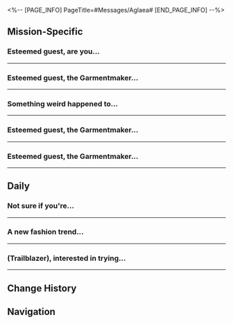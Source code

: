 <%-- [PAGE_INFO]
PageTitle=#Messages/Aglaea#
[END_PAGE_INFO] --%>
{{Messages Infobox
|id        = 1402
|image     = Character Aglaea Icon.png
|type      = Character
|sender    = Aglaea
|signature = See you at the baths
|faction   = Amphoreus
}}

==Mission-Specific==
===Esteemed guest, are you...===
{{Messages
|start_condition = 
|text =
:'''Aglaea:''' Esteemed guest, are you near the dromas workshop?
:'''Aglaea:''' It seems a commotion has broken out there
:'''Aglaea:''' Do you think you can go and take a look? I can't get away at the moment
:{Choice} Leave it to me!
::'''(Trailblazer):''' Easy-peasy, lemon squeezy
::'''Aglaea:''' Thank you. I'll leave you to it
:{Choice} Unpaid labor again?
::'''(Trailblazer):''' Am I getting roped into unpaid labor again?
::'''(Trailblazer):''' Today is gonna be another fulfilling day
::'''Aglaea:''' Compared to assignments, this is more along the lines of a request between friends
:{Choice} I'm so honored!
::'''(Trailblazer):''' Being personally named by Lady Aglaea...
::'''(Trailblazer):''' This is a great honor!
::'''Aglaea:''' You needn't stand on ceremony. Consider it a favor among friends
:'''Aglaea:''' Oh, right. Please refrain from mentioning my name
:'''Aglaea:''' Thank you, esteemed guest
;{Accepted Mission: Whereto Shall We Go}
}}
----

===Esteemed guest, the Garmentmaker...===
{{Messages
|start_condition = 
|text =
:'''Aglaea:''' Esteemed guest, the Garmentmaker in "Eternal Holy City" Okhema can no longer detect any more nymphs
:'''Aglaea:''' But a plethora of butterflies just appeared in the "chrysalis room"
:'''Aglaea:''' Come take a look at the Garmentmaker's when you can
}}
----

===Something weird happened to...===
{{Messages
|start_condition = 
|text =
:'''Aglaea:''' Something weird happened to the nymphs in the Abyss of Fate... it seems to be caused by Oronyx's power
:'''Aglaea:''' This means all the nymphs there have been collected
:'''Aglaea:''' Please, remember to check out the Garmentmaker over there, esteemed guest
}}
----

===Esteemed guest, the Garmentmaker...===
{{Messages
|start_condition = 
|text =
:'''Aglaea:''' Esteemed guest, the Garmentmaker in "Strife Ruins" can no longer detect any more nymphs
:'''Aglaea:''' But a strange one appeared at the outpost
:'''Aglaea:''' Feel free to check it out at the Garmentmaker's if you're interested
}}
----

===Esteemed guest, the Garmentmaker...===
{{Messages
|start_condition = 
|text =
:'''Aglaea:''' Esteemed guest, the Garmentmaker in "Bloodbathed Battlefront" can no longer detect any more nymphs
:'''Aglaea:''' But a strange one appeared at the outpost
:'''Aglaea:''' Feel free to check it out at the Garmentmaker's if you're interested
}}
----

==Daily==
===Not sure if you're...===
{{Messages|text=
:'''Aglaea:''' Not sure if you're into watching plays, (Trailblazer)
:'''Aglaea:''' A batch of new plays has been released, and I have reserved some seats for you
:{Choice} What plays?
::'''(Trailblazer):''' What plays?
::'''Aglaea:''' Well, let me introduce them to you
:{Choice} Not interested
::'''(Trailblazer):''' Not interested
::'''Aglaea:''' It won't hurt to hear about them
:{Choice} I wanna see Rosy Celestial Maiden
::'''(Trailblazer):''' Is Nikador Battles the Rosy Celestial Maiden on?
::'''Aglaea:''' Oh, such works are not uncommon
:'''Aglaea:''' Amphoreus' theater scene is vibrant, featuring an array of spectacular plays
:'''Aglaea:''' Such as the universally known and acclaimed classics, "The Aidonians," and "The Okheman Women"...
:'''Aglaea:''' Apart from serious works, some light-hearted, comedic plays are also quite popular
:'''Aglaea:''' For instance, this season includes titles like "Zagreus the Tyrant Falls in Love With Me," "I Turned into a Talking Dromas After A Nap," and "Fortress Kremnos"...
:'''Aglaea:''' I've heard these plays have a style quite distinct from the classics. Such a shame I haven't had the chance to see them yet
:{Choice} I really love these!
::'''(Trailblazer):''' I really love these kinds of shows!
:{Choice} Our tastes align!
::'''(Trailblazer):''' The tastes of the entire Cosmos align!
::'''Aglaea:''' Is that so? It could be an eventuality as art evolves
:{Choice} Everyone needs a break
::'''(Trailblazer):''' Everyone needs a break now and then
:'''Aglaea:''' These plays look like a ton of fun. It's no surprise they're so popular
:'''Aglaea:''' Let's chat about your thoughts once you've seen them
}}
----

===A new fashion trend...===
{{Messages|text=
:'''Aglaea:''' A new fashion trend has swept through Okhema
:'''Aglaea:''' Youngsters would occasionally mimic the legendary heroes of Amphoreus by dressing in similar outfits and gathering at the plaza
:'''Aglaea:''' Lately, I've seen many take inspiration from your group's attire
:{Choice} That's called cosplay
::'''(Trailblazer):''' It's all part of costume play
::'''Aglaea:''' You seem to know a lot about this
:{Choice} How dare they wear my clothes
::'''(Trailblazer):''' How dare they wear my clothes without me knowing?
::'''(Trailblazer):''' This is copyrighted!
::'''(Trailblazer):''' [[File:Sticker PPG 07 Pom-Pom 08.png|80px]]
::'''Aglaea:''' Your arrival has made an indelible impression on the people of Okhema
:{Choice} I'll join too!
::'''(Trailblazer):''' I'll join in too! I'll play as myself
::'''(Trailblazer):''' [[File:Sticker PPG 07 Pom-Pom 01.png|80px]]
::'''Aglaea:''' The residents of Okhema would certainly appreciate it
:'''Aglaea:''' It's probably a professional quirk, but your outfits really caught my eye when we first met
:'''Aglaea:''' The tailoring is sculptural, with a distinctly architectural aesthetic
:'''Aglaea:''' The stitching is diverse, with some techniques that are unfamiliar even to me
:'''Aglaea:''' The bold, yet tasteful choice of colors matches well with each of your individual qualities
:'''Aglaea:''' It gives me, as a dressmaster, a lot of new inspiration
:'''Aglaea:''' If you'd like, I can recommend some local outfits for you
:{Choice} What do you think would suit me?
::'''(Trailblazer):''' What do you think would suit me?
::'''Aglaea:''' Let me think about it
::'''Aglaea:''' Perhaps a black hooded cloak &mdash; it's a timeless classic
:{Choice} How about something a true hero would wear!
::'''(Trailblazer):''' How about something a true hero would wear!
::'''Aglaea:''' Haha, aren't you already wearing one?
:{Choice} I'd love to try on your dress
::'''(Trailblazer):''' I'd love to try on something like yours &mdash; I like it
::'''(Trailblazer):''' [[File:Sticker PPG 07 Pom-Pom 06.png|80px]]
::'''Aglaea:''' Clothing should be tailored to fit &mdash; everyone has their own style
::'''Aglaea:''' These days, I lean toward simple and elegant outfits, but I can customize them to suit your preferences
:'''Aglaea:''' I once had a passion for collecting beautiful garments and even had a wardrobe as large as a house
:'''Aglaea:''' However, I now hope that clothes are available to anyone who needs them, rather than solely belonging to me
:'''Aglaea:''' [[File:Sticker PPG 20 Aglaea 03.png|80px]]
}}
----

===(Trailblazer), interested in trying...===
{{Messages|text=
:'''Aglaea:''' (Trailblazer), interested in trying some unique baths?
:'''Aglaea:''' They often feature unique pools and bathing techniques. After a trial period, they would be promoted in the Marmoreal Palace
:'''Aglaea:''' The bathing experience in Okhema is unforgettable, and I strongly recommend giving it a try
:'''Aglaea:''' For instance, a bath infused with seven-colored bath salts, targeting its stimulation to exhausted parts of your body
:'''Aglaea:''' While you enjoy a lively debate, our bath attendants will squeeze fresh pomegranates and drench you in the luxurious juice
:'''Aglaea:''' Then, they will gently massage and pat your skin until it feels silky smooth like a ripe fruit
:'''Aglaea:''' After your bath, try your luck with our endless raffle services, a therapeutic back massage by a dromas...
:{Choice} Wait, what? A dromas?
::'''(Trailblazer):''' Wait, what? A dromas?
::'''Aglaea:''' Don't worry. These dromas are specially trained and know how to control their strength perfectly
:{Choice} Where's the Spicy Hot Oil Bath?
::'''(Trailblazer):''' If there's no Spicy Hot Oil Bath, count me out
::'''(Trailblazer):''' You should take some inspiration from my room
::'''Aglaea:''' I would love to visit sometime
:'''Aglaea:''' Hmm... speaking of which, it's about time for my daily trip to the baths
:'''Aglaea:''' See you later then
:{Choice} You go every day?
::'''(Trailblazer):''' You go every day?
::'''(Trailblazer):''' Aren't you very busy?
:{Choice} Won't you get pruney?
::'''(Trailblazer):''' Don't you worry about getting pruney?
:'''Aglaea:''' Yes, which is why I can't indulge three times a day, just a daily treat for myself
:'''Aglaea:''' [[File:Sticker PPG 20 Aglaea 01.png|80px]]
}}
----

==Change History==
{{Change History|3.0}}

==Navigation==
{{Messages Navbox}}